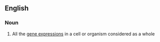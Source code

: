 ==English==

===Noun===
{{wikipedia}}
{{en-noun}}

# {{context|genetics|lang=en}} All the [[gene expression]]s in a cell or organism considered as a whole